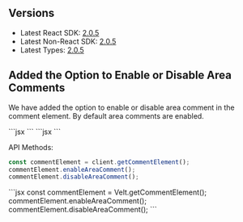 ## Versions
- Latest React SDK: [2.0.5](https://www.npmjs.com/package/@veltdev/react)
- Latest Non-React SDK: [2.0.5](https://www.npmjs.com/package/@veltdev/client)
- Latest Types: [2.0.5](https://www.npmjs.com/package/@veltdev/types)

## Added the Option to Enable or Disable Area Comments
We have added the option to enable or disable area comment in the comment element. By default area comments are enabled.

<Tabs>
<Tab title="React / Next.js" >
```jsx
<VeltComments areaComment={false} />
```
</Tab>
<Tab title="HTML / Other Frameworks">
```jsx
<velt-comments area-comment="false"></velt-comments>
```
</Tab>
</Tabs>

API Methods:
<Tabs>
<Tab title="React / Next.js" >
```jsx
const commentElement = client.getCommentElement();
commentElement.enableAreaComment();
commentElement.disableAreaComment();
```
</Tab>
<Tab title="HTML / Other Frameworks">
```jsx
const commentElement = Velt.getCommentElement();
commentElement.enableAreaComment();
commentElement.disableAreaComment();
```
</Tab>
</Tabs>